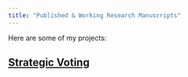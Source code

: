 ```yaml
---
title: "Published & Working Research Manuscripts"
---
```


Here are some of my projects:

## [Strategic Voting](http://www.google.com)



